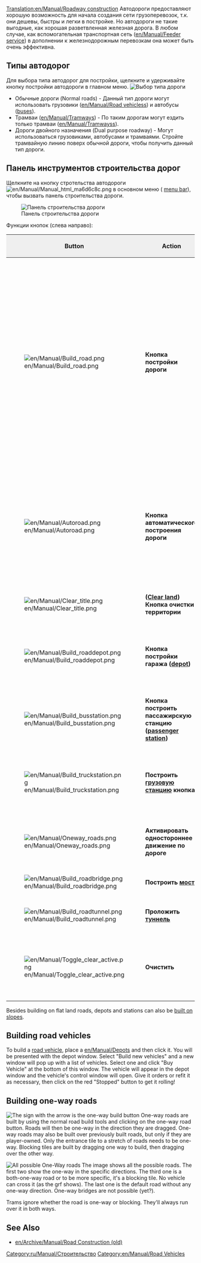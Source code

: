 [[Translation:en/Manual/Roadway construction]]
{{ru/Перевод|en/Manual/Roadway construction|0}}
{{ru/Manual/Оглавление}}
Автодороги предоставляют хорошую возможность для начала создания сети грузоперевозок, т.к. они дешевы, быстры и легки в постройке. Но автодороги не такие выгодные, как хорошая разветвленная железная дорога. В любом случае, как  вспомогательная транспортная сеть ([[en/Manual/Feeder service]]) в дополнении к железнодорожным перевозкам она может быть очень эффективна. 

==Типы автодорог==
Для выбора типа автодорог для постройки, щелкните и удерживайте кнопку постройки автодороги в главном меню.
[[File:en/Manual/Roadmenu.png|none|frame|Выбор типа дороги]]
* Обычные дороги (Normal roads) - Данный тип дороги могут использовать грузовики ([[en/Manual/Road vehicles]]s) и автобусы ([[en/Manual/Base Set/Road Vehicles/Buses|buses]]).
* Трамваи ([[en/Manual/Tramways]]) - По таким дорогам могут ездить только трамваи ([[en/Manual/Tramways]]s).
* Дороги двойного назначения (Dual purpose roadway) - Могут использоваться грузовиками, автобусами и трамваями.  Стройте трамвайную линию поверх обычной дороги, чтобы получить данный тип дороги. 

==Панель инструментов строительства дорог==
Щелкните на кнопку стротельства автодороги [[File:en/Manual/Manual html ma6d6c8c.png]] в основном меню ( [[en/Manual/Game interface#the-menu-bar|menu bar]]), чтобы вызвать панель строительства дороги.

[[File:en/Manual/Road constructionnew.png|none|frame|Панель строительства дороги]]

Функции кнопок (слева направо):
{|border="2" width="auto" cellspacing="4" cellpadding="3" rules="all" style="margin:1em 1em 1em 0; border:solid 1px #AAAAAA;"
!width='46' style="background:#efefef;"|Button
!width='150' style="background:#efefef;"|Action
!style="background:#efefef;"|Shortcut
!style="background:#efefef;"|Description
|-
|[[File:en/Manual/Build road.png]]
|'''Кнопка постройки дороги'''||1, 2||Строит дорогу в выбранном напрвлении; нужно щелкнуть на местности и тащить указатель. Замечание: работает с разрешением в половину клетки. Если вы щелкните на правую половину клетки и потащите вправо, то дорога начнется с половины клетки. То же самое относится и к концу клетки.
|-
|[[File:en/Manual/Autoroad.png]]||'''Кнопка автоматического построения дороги'''||3|| Очень эффективный инструмент для постройки дорог в любом напрвлении (может показаться довольно сложным поначалу). Если зажать Ctrl, то очень легко стирает дорогу. 
|-
|[[File:en/Manual/Clear title.png]]||'''([[en/Manual/Landscaping|Clear land]]) Кнопка очистки территории'''||4||Сносит все на клетке.
|-
|[[File:en/Manual/Build roaddepot.png]]||'''Кнопка постройки гаража ([[en/Manual/Depots|depot]])'''||5||Открывает окно постройки гаража с различной ориентацией по сторонам света.
|-
|[[File:en/Manual/Build busstation.png]]||'''Кнопка построить пассажирскую станцию ([[en/Manual/Stations#bus-stations|passenger station]]) '''||6||Открывает окно для постройки автобусных остановок различной конфигурации.
|-
|[[File:en/Manual/Build truckstation.png]]||'''Построить [[en/Manual/Stations#avtostantsiiu|грузовую станцию]] кнопка'''||7||Откройте окно автостанции чтобы орентироваться и настроить остановки грузовиков.
|-
|[[File:en/Manual/Oneway roads.png]]||'''Активировать одностороннее движение по дороге'''||8||Позволяет создать дороги с односторонним движением.
|-
|[[File:en/Manual/Build roadbridge.png]]||'''Построить [[en/Manual/Bridges|мост]]'''||B||Позволяет создать мост.
|-
|[[File:en/Manual/Build roadtunnel.png]]||'''Проложить  [[en/Manual/Tunnels|туннель]]'''||T||Позволяет построить туннель.
|-
|[[File:en/Manual/Toggle clear active.png]]||'''Очистить'''||R (CTRL)||Выбрать другой инструмент и очистить этот участок. Можно . You can toggle the state by pressing Ctrl.
|}

Besides building on flat land roads, depots and stations can also be [[en/Archive/Manual/Settings/Build on slopes|built on slopes]].

==Building road vehicles==
To build a [[en/Manual/Road vehicles|road vehicle]], place a [[en/Manual/Depots]] and then click it. You will be presented with the depot window. Select "Build new vehicles" and a new window will pop up with a list of vehicles. Select one and click "Buy Vehicle" at the bottom of this window. The vehicle will appear in the depot window and the vehicle's control window will open. Give it orders or refit it as necessary, then click on the red "Stopped" button to get it rolling!

==Building one-way roads==
[[File:en/Manual/Oneway.png|right|frame|The sign with the arrow is the one-way build button]]
One-way roads are built by using the normal road build tools and clicking on the one-way road button. Roads will then be one-way in the direction they are dragged. One-way roads may also be built over previously built roads, but only if they are player-owned. Only the entrance tile to a stretch of roads needs to be one-way. Blocking tiles are built by dragging one way to build, then dragging over the other way.

[[File:en/Manual/Oneways.png|left|frame|All possible One-Way roads]]
The image shows all the possible roads. The first two show the one-way in the specific directions. The third one is a both-one-way road or to be more specific, it's a blocking tile. No vehicle can cross it (as the grf shows). The last one is the default road without any one-way direction. One-way bridges are not possible (yet?).

Trams ignore whether the road is one-way or blocking. They'll always run over it in both ways.

==See Also==
*[[en/Archive/Manual/Road Construction (old)]]

[[Category:ru/Manual/Строительство]]
[[Category:en/Manual/Road Vehicles]]
